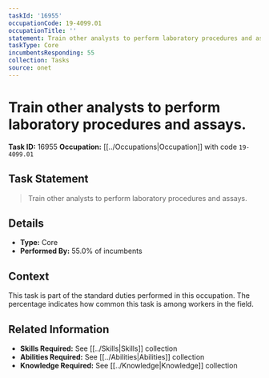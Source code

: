 ```yaml
---
taskId: '16955'
occupationCode: 19-4099.01
occupationTitle: ''
statement: Train other analysts to perform laboratory procedures and assays.
taskType: Core
incumbentsResponding: 55
collection: Tasks
source: onet
---
```

# Train other analysts to perform laboratory procedures and assays.

**Task ID:** 16955
**Occupation:** [[../Occupations|Occupation]] with code `19-4099.01`

## Task Statement

> Train other analysts to perform laboratory procedures and assays.

## Details

- **Type:** Core
- **Performed By:** 55.0% of incumbents

## Context

This task is part of the standard duties performed in this occupation. The percentage indicates how common this task is among workers in the field.

## Related Information

- **Skills Required:** See [[../Skills|Skills]] collection
- **Abilities Required:** See [[../Abilities|Abilities]] collection
- **Knowledge Required:** See [[../Knowledge|Knowledge]] collection
